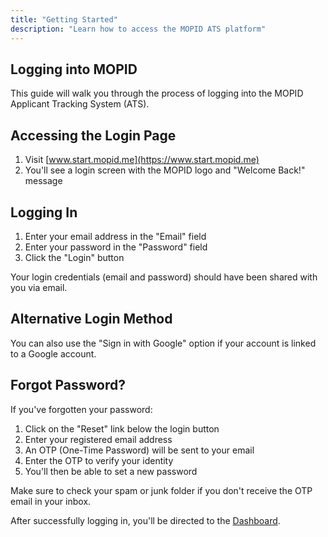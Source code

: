 ```yaml
---
title: "Getting Started"
description: "Learn how to access the MOPID ATS platform"
---
```


## Logging into MOPID

This guide will walk you through the process of logging into the MOPID Applicant Tracking System (ATS).

## Accessing the Login Page

1. Visit [www.start.mopid.me](https://www.start.mopid.me)
2. You'll see a login screen with the MOPID logo and "Welcome Back!" message

## Logging In

1. Enter your email address in the "Email" field
2. Enter your password in the "Password" field
3. Click the "Login" button

<Info>
  Your login credentials (email and password) should have been shared with you via email.
</Info>

## Alternative Login Method

You can also use the "Sign in with Google" option if your account is linked to a Google account.

## Forgot Password?

If you've forgotten your password:

1. Click on the "Reset" link below the login button
2. Enter your registered email address
3. An OTP (One-Time Password) will be sent to your email
4. Enter the OTP to verify your identity
5. You'll then be able to set a new password

<Tip>
  Make sure to check your spam or junk folder if you don't receive the OTP email in your inbox.
</Tip>

After successfully logging in, you'll be directed to the [Dashboard](/modules/ats-platform/login-dashboard/dashboard).